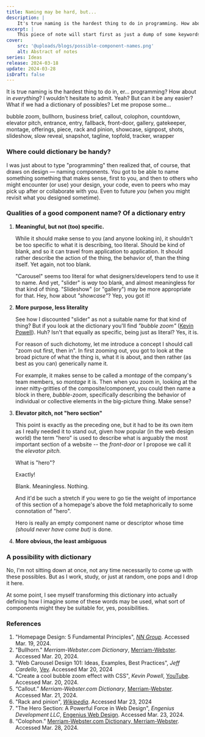 ```yaml
---
title: Naming may be hard, but...
description: |
    It's true naming is the hardest thing to do in programming. How about everything? I believe so. But can it be easier? Let me propose some...
excerpt: |
    This piece of note will start first as just a dump of some keywords that used individually or as a combo might work well as component names (especially) in programming. Eventually, as the comma-separated words grow, I might re-organize the whole dump as a dictionary (of sort).
cover:
    src: '@uploads/blogs/possible-component-names.png'
    alt: Abstract of notes
series: Ideas
release: 2024-03-18
update: 2024-03-28
isDraft: false
---
```


It is true naming is the hardest thing to do in, er... programming? How about in *everything*? I wouldn't hesitate to admit. Yeah? But can it be any easier? What if we had a dictionary of possibles? Let me propose some...

<Callout
    title='Dictionary entries of possibles'
    padding='none'
    prose={true}
    byline='Kabolobari Benakole'
    description='Global Good Design Consultant'>
    bubble zoom, bullhorn, business brief, callout, colophon, countdown, elevator pitch, entrance, entry,  fallback, front-door, gallery, gatekeeper, montage, offerings, piece, rack and pinion, showcase, signpost, shots, slideshow, slow reveal, snapshot, tagline, topfold, tracker, wrapper
</Callout>

### Where could dictionary be handy?
I was just about to type "programming" then realized that, of course, that draws on design — naming components. You got to be able to name something something that makes sense, first to you, and then to others who might encounter (or use) your design, your code, even to peers who may pick up after or collaborate with you. Even to future *you* (when you might revisit what you designed sometime).

### Qualities of a good component name? Of a dictionary entry
1. **Meaningful, but not (too) specific.**

    While it should make sense to you (and anyone looking in), it shouldn't be too specific to what it is describing, too literal. Should be kind of blank, and so it can travel from application to application. It should rather describe the action of the thing, the behavior of, than the thing itself. Yet again, not too blank.

    "Carousel" seems too literal for what designers/developers tend to use it to name. And yet, "slider" is *way* too blank, and almost meaningless for that kind of thing. "Slideshow" (or "gallery") may be more appropriate for that. Hey, how about *"showcase"*? Yep, you got it!

2. **More purpose, less literality**

    See how I discounted "slider" as not a suitable name for that kind of thing? But if you look at the dictionary you'll find *"bubble zoom"* ([Kevin Powell](https://youtu.be/2f4JAsTFRLA?si=0ZOxaqBINBfPJoRd)). Huh? Isn't that equally as specific, being just as literal? Yes, it is.

    For reason of such dichotomy, let me introduce a concept I should call "zoom out first, then in". In first zooming out, you got to look at the broad picture of what the thing is, what it is about, and then rather (as best as you can) generically name it.

    For example, it makes sense to be called a *montage* of the company's team members, so *montage* it is. Then when you zoom in, looking at the inner nitty-gritties of the composite/component, you could then name a block in there, *bubble-zoom*, specifically describing the behavior of individual or collective elements in the big-picture thing. Make sense?

3. **Elevator pitch, not "hero section"**

    This point is exactly as the preceding one, but it had to be its own item as I really needed it to stand out, given how popular (in the web design world) the term "hero" is used to describe what is arguably the most important section of a website -- the *front-door* or I propose we call it the *elevator pitch.*

    What is "hero"?

    Exactly!

    Blank. Meaningless. Nothing.

    And it'd be such a stretch if you were to go tie the weight of importance of this section of a homepage's above the fold metaphorically to some connotation of "hero".

    Hero is really an empty component name or descriptor whose time *(should never have come but)* is done.

4. **More obvious, the least ambiguous**

### A possibility with dictionary
No, I'm not sitting down at once, not any time necessarily to come up with these possibles. But as I work, study, or just at random, one pops and I drop it here.

At some point, I see myself transforming this dictionary into actually defining how I imagine some of these words may be used, what sort of components might they be suitable for, yes, possibilities.

### References
1. "Homepage Design: 5 Fundamental Principles", [*NN Group*](https://www.nngroup.com/articles/homepage-design-principles/). Accessed Mar. 19, 2024.
2. "Bullhorn." *Merriam-Webster.com Dictionary*, [Merriam-Webster](https://www.merriam-webster.com/dictionary/bullhorn). Accessed Mar. 20, 2024.
3. "Web Carousel Design 101: Ideas, Examples, Best Practices", *Jeff Cardello*, [Vev](https://www.vev.design/blog/web-carousel-design/). Accessed Mar 20, 2024
4. "Create a cool bubble zoom effect with CSS", *Kevin Powell*, [YouTube](https://youtu.be/2f4JAsTFRLA?si=0ZOxaqBINBfPJoRd). Accessed Mar. 20, 2024.
5. “Callout.” *Merriam-Webster.com Dictionary*, [Merriam-Webster](https://www.merriam-webster.com/dictionary/callout). Accessed Mar. 21, 2024.
6. "Rack and pinion", [*Wikipedia*](https://en.wikipedia.org/wiki/Rack_and_pinion). Accessed Mar 23, 2024
7. "The Hero Section: A Powerful Force in Web Design", *Engenius Development LLC*, [Engenius Web Design](https://engeniusweb.com/the-hero-section-a-powerful-force-in-web-design/). Accessed Mar. 23, 2024.
8. “Colophon.” [Merriam-Webster.com Dictionary, Merriam-Webster](https://www.merriam-webster.com/dictionary/colophon). Accessed Mar. 28, 2024.
